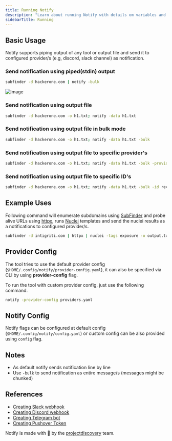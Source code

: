 ```yaml
---
title: Running Notify
description: "Learn about running Notify with details om variables and examples"
sidebarTitle: Running
---
```


## Basic Usage

Notify supports piping output of any tool or output file and send it to configured provider/s (e.g, discord, slack channel) as notification.

### Send notification using piped(stdin) output

```sh
subfinder -d hackerone.com | notify -bulk
```

![image](https://user-images.githubusercontent.com/8293321/130240854-e3031bc6-ecc8-47f8-9654-4c58e09cc622.png)

### Send notification using output file


```sh
subfinder -d hackerone.com -o h1.txt; notify -data h1.txt
```

### Send notification using output file in bulk mode


```sh
subfinder -d hackerone.com -o h1.txt; notify -data h1.txt -bulk
```

### Send notification using output file to specific provider's


```sh
subfinder -d hackerone.com -o h1.txt; notify -data h1.txt -bulk -provider discord,slack
```

### Send notification using output file to specific ID's


```sh
subfinder -d hackerone.com -o h1.txt; notify -data h1.txt -bulk -id recon,vulns,scan
```

## Example Uses

Following command will enumerate subdomains using [SubFinder](https://github.com/projectdiscovery/subfinder) and probe alive URLs using [httpx](https://github.com/projectdiscovery/httpx), runs [Nuclei](https://github.com/projectdiscovery/nuclei) templates and send the nuclei results as a notifications to configured provider/s.


```sh
subfinder -d intigriti.com | httpx | nuclei -tags exposure -o output.txt; notify -bulk -data output.txt
```

## Provider Config

The tool tries to use the default provider config (`$HOME/.config/notify/provider-config.yaml`), it can also be specified via CLI by using **provider-config** flag.

To run the tool with custom provider config, just use the following command.

```sh
notify -provider-config providers.yaml
```

## Notify Config

Notify flags can be configured at default config (`$HOME/.config/notify/config.yaml`) or custom config can be also provided using `config` flag.

## Notes
- As default notify sends notification line by line
- Use `-bulk` to send notification as entire message/s (messages might be chunked)

## References

- [Creating Slack webhook](https://slack.com/intl/en-it/help/articles/115005265063-Incoming-webhooks-for-Slack)
- [Creating Discord webhook](https://support.discord.com/hc/en-us/articles/228383668-Intro-to-Webhooks)
- [Creating Telegram bot](https://core.telegram.org/bots#3-how-do-i-create-a-bot)
- [Creating Pushover Token](https://github.com/containrrr/shoutrrr/blob/main/docs/services/pushover.md)

Notify is made with 🖤 by the [projectdiscovery](https://projectdiscovery.io) team.
